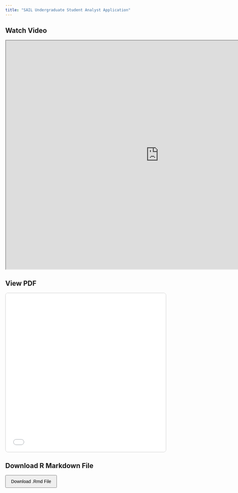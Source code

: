 ```yaml
---
title: "SAIL Undergraduate Student Analyst Application"
---
```


<h2>Watch Video</h2>

<iframe src="https://drive.google.com/file/d/1SR_RpecxTM59Fz41SxAt_vMsgcecABCb/preview" width="960" height="720" allow="autoplay"></iframe>

<h2>View PDF</h2>

<iframe src="attachments/SAIL-USA-2025-R.pdf" width="100%" height="500px" style="border: 1px solid #ccc; border-radius: 8px;">

</iframe>

<h2>Download R Markdown File</h2>

<a href="https://github.com/SuperMarioGiacomazzo/sports-analytics-intelligence-laboratory/blob/main/attachments/SAIL-USA-2025-R.Rmd" download> <button style="padding: 10px 16px; font-size: 1em; cursor: pointer;"> Download .Rmd File </button> </a>

